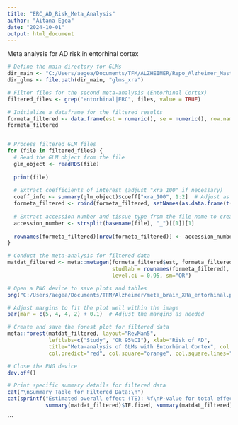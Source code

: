 ```yaml
---
title: "ERC_AD_Risk_Meta_Analysis"
author: "Aitana Egea"
date: "2024-10-01"
output: html_document
---
```



Meta analysis for AD risk in entorhinal cortex

```r
# Define the main directory for GLMs
dir_main <- "C:/Users/aegea/Documents/TFM/ALZHEIMER/Repo_Alzheimer_Master_Thesis/Supplementary_Files/"
dir_glms <- file.path(dir_main, "glms_xra")

# Filter files for the second meta-analysis (Entorhinal Cortex)
filtered_files <- grep("entorhinal|ERC", files, value = TRUE)

# Initialize a dataframe for the filtered results
formeta_filtered <- data.frame(est = numeric(), se = numeric(), row.names = NULL)
formeta_filtered


# Process filtered GLM files
for (file in filtered_files) {
  # Read the GLM object from the file
  glm_object <- readRDS(file)
  
  print(file)
  
  # Extract coefficients of interest (adjust "xra_100" if necessary)
  coeff_info <- summary(glm_object)$coeff["xra_100", 1:2]  # Adjust as needed
  formeta_filtered <- rbind(formeta_filtered, setNames(as.data.frame(t(coeff_info)), c("est", "se")))
  
  # Extract accession number and tissue type from the file name to create a unique identifier
  accession_number <- strsplit(basename(file), "_")[[1]][1]
 
  rownames(formeta_filtered)[nrow(formeta_filtered)] <- accession_number
}

```


```r
# Conduct the meta-analysis for filtered data
matdat_filtered <- meta::metagen(formeta_filtered$est, formeta_filtered$se,
                                 studlab = rownames(formeta_filtered),
                                 level.ci = 0.95, sm="OR")

# Open a PNG device to save plots and tables
png("C:/Users/aegea/Documents/TFM/Alzheimer/meta_brain_XRa_entorhinal.png", width = 1600, height = 1200, res = 150)

# Adjust margins to fit the plot well within the image
par(mar = c(5, 4, 4, 2) + 0.1)  # Adjust the margins as needed

# Create and save the forest plot for filtered data
meta::forest(matdat_filtered, layout="RevMan5",
             leftlabs=c("Study", "OR 95%CI"), xlab="Risk of AD",
             title="Meta-analysis of GLMs with Entorhinal Cortex", col.diamond="blue", col.diamond.lines="black",
             col.predict="red", col.square="orange", col.square.lines="orange", cex = 0.8)

# Close the PNG device
dev.off()

# Print specific summary details for filtered data
cat("\nSummary Table for Filtered Data:\n")
cat(sprintf("Estimated overall effect (TE): %f\nP-value for total effect: %f\n",
            summary(matdat_filtered)$TE.fixed, summary(matdat_filtered)$pval.fixed))

```
```